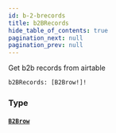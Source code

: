 ```yaml
---
id: b-2-brecords
title: b2BRecords
hide_table_of_contents: true
pagination_next: null
pagination_prev: null
---
```








Get b2b records from airtable

```graphql
b2BRecords: [B2Brow!]!
```


### Type

#### [`B2Brow`](/objects/b2-brow) <Badge class="secondary" text="object"/>
> 
> 





